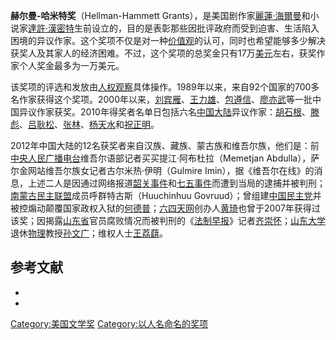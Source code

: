 '''赫尔曼-哈米特奖'''（Hellman-Hammett Grants），是美国剧作家[[麗蓮·海爾曼|麗蓮·海爾曼]]和小说家[[達許·漢密特|達許·漢密特]]生前设立的，目的是表彰那些因批评政府而受到迫害、生活陷入困境的异议作家。这个奖项不仅是对一种[[价值观|价值观]]的认可，同时也希望能够多少解决获奖人及其家人的经济困难。不过，这个奖项的总奖金只有17万[[美元|美元]]左右，获奖作家个人奖金最多为一万美元。

该奖项的评选和发放由[[人权观察|人权观察]]具体操作。1989年以来，来自92个国家的700多名作家获得这个奖项。2000年以来，[[刘宾雁|刘宾雁]]、[[王力雄|王力雄]]、[[包遵信|包遵信]]、[[廖亦武|廖亦武]]等一批中国异议作家获奖。2010年得奖者名单日包括六名[[中国大陆|中国大陆]]异议作家：[[胡石根|胡石根]]、[[滕彪|滕彪]]、[[吕耿松|吕耿松]]、[[张林|张林]]、[[杨同彦|杨天水]]和[[祝正明|祝正明]]。

2012年中国大陆的12名获奖者来自汉族、藏族、蒙古族和维吾尔族，他们是：前[[中央人民广播电台|中央人民广播电台]]维吾尔语部记者买买提江·阿布杜拉（Memetjan Abdulla），萨尔金网站维吾尔族女记者古尔米热·伊明（Gulmire Imin），据《维吾尔在线》的消息，上述二人是因通过网络报道[[韶关事件|韶关事件]]和[[乌鲁木齐七五事件|七五事件]]而遭到当局的逮捕并被判刑；[[南蒙古民主联盟|南蒙古民主联盟]]成员呼群特古斯（Huuchinhuu Govruud）；曾组建[[中国民主党|中国民主党]]并被控煽动颠覆国家政权入狱的[[何德普|何德普]]；[[六四天网|六四天网]]创办人[[黄琦|黄琦]]也曾于2007年获得过该奖；因揭露[[山东省|山东省]]官员腐败情况而被判刑的《[[法制早报|法制早报]]》记者[[齐崇怀|齐崇怀]]；[[山东大学|山东大学]]退休[[物理|物理]]教授[[孙文广|孙文广]]；维权人士[[王荔蕻|王荔蕻]]。

==参考文献==
*{{Cite news | url=http://www1.voanews.com/chinese/news/20100808_Hellman-Hammett_Awards-100215984.html | title=“赫尔曼-哈米特奖”影响中国异议作家 | publisher=[[美國之音|美國之音]] | access-date=2010-08-09 | archive-url=https://web.archive.org/web/20101114123228/http://www.voanews.com/chinese/news/20100808_Hellman-Hammett_Awards-100215984.html | archive-date=2010-11-14 | dead-url=yes }}
*{{Cite news | url=http://www.rfa.org/mandarin/Xinwen/1-12202012121402.html | title=12名中国作者因敢说真话获赫尔曼·哈米特奖 | publisher=[[自由亞洲電台|自由亞洲電台]] | accessdate=2012-12-22 | archive-date=2016-04-13 | archive-url=https://web.archive.org/web/20160413202505/http://www.rfa.org/mandarin/Xinwen/1-12202012121402.html/ | dead-url=no }}

{{VOA}}
[[Category:美国文学奖|Category:美国文学奖]]
[[Category:以人名命名的奖项|Category:以人名命名的奖项]]